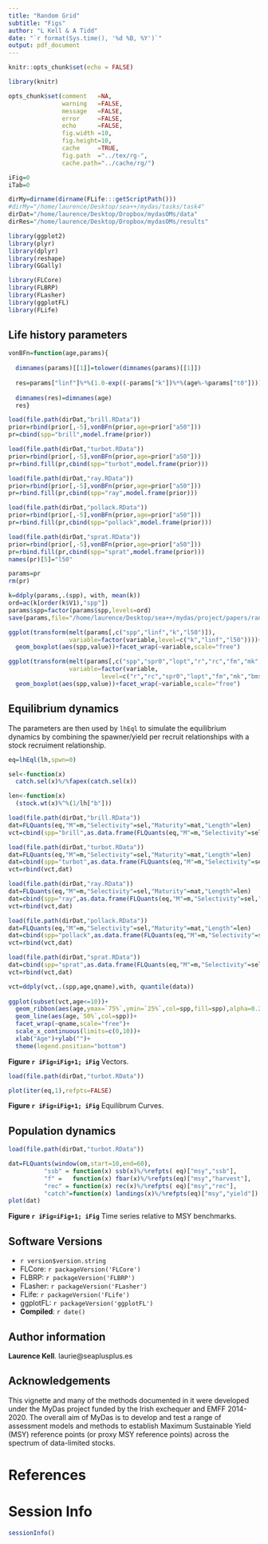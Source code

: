 ```yaml
---
title: "Random Grid"
subtitle: "Figs"
author: "L Kell & A Tidd"
date: "`r format(Sys.time(), '%d %B, %Y')`"
output: pdf_document
---
```


```r
knitr::opts_chunk$set(echo = FALSE)

library(knitr)

opts_chunk$set(comment   =NA, 
               warning   =FALSE, 
               message   =FALSE, 
               error     =FALSE, 
               echo      =FALSE,
               fig.width =10, 
               fig.height=10,
               cache     =TRUE, 
               fig.path  ="../tex/rg-",
               cache.path="../cache/rg/")

iFig=0
iTab=0
```
```r
dirMy=dirname(dirname(FLife:::getScriptPath()))
#dirMy="/home/laurence/Desktop/sea++/mydas/tasks/task4"
dirDat="/home/laurence/Desktop/Dropbox/mydasOMs/data"
dirRes="/home/laurence/Desktop/Dropbox/mydasOMs/results"
```
```r
library(ggplot2)
library(plyr)
library(dplyr)
library(reshape)
library(GGally)

library(FLCore)
library(FLBRP)
library(FLasher)
library(ggplotFL)
library(FLife)
```

## Life history parameters

```r
vonBFn=function(age,params){
  
  dimnames(params)[[1]]=tolower(dimnames(params)[[1]])
  
  res=params["linf"]%*%(1.0-exp((-params["k"])%*%(age%-%params["t0"])))
  
  dimnames(res)=dimnames(age)
  res}

load(file.path(dirDat,"brill.RData"))
prior=rbind(prior[,-5],vonBFn(prior,age=prior["a50"]))
pr=cbind(spp="brill",model.frame(prior))

load(file.path(dirDat,"turbot.RData"))
prior=rbind(prior[,-5],vonBFn(prior,age=prior["a50"]))
pr=rbind.fill(pr,cbind(spp="turbot",model.frame(prior)))

load(file.path(dirDat,"ray.RData"))
prior=rbind(prior[,-5],vonBFn(prior,age=prior["a50"]))
pr=rbind.fill(pr,cbind(spp="ray",model.frame(prior)))

load(file.path(dirDat,"pollack.RData"))
prior=rbind(prior[,-5],vonBFn(prior,age=prior["a50"]))
pr=rbind.fill(pr,cbind(spp="pollack",model.frame(prior)))

load(file.path(dirDat,"sprat.RData"))
prior=rbind(prior[,-5],vonBFn(prior,age=prior["a50"]))
pr=rbind.fill(pr,cbind(spp="sprat",model.frame(prior)))
names(pr)[5]="l50"

params=pr
rm(pr)

k=ddply(params,.(spp), with, mean(k))
ord=ac(k[order(k$V1),"spp"])
params$spp=factor(params$spp,levels=ord)
save(params,file="/home/laurence/Desktop/sea++/mydas/project/papers/randomGrid/data/params.RData")
```


```r
ggplot(transform(melt(params[,c("spp","linf","k","l50")]),
                 variable=factor(variable,level=c("k","linf","l50"))))+
  geom_boxplot(aes(spp,value))+facet_wrap(~variable,scale="free")
```

```r
ggplot(transform(melt(params[,c("spp","spr0","lopt","r","rc","fm","mk","bmsy","fmsy","msy")]),
                 variable=factor(variable,
                          level=c("r","rc","spr0","lopt","fm","mk","bmsy","fmsy","msy"))))+
  geom_boxplot(aes(spp,value))+facet_wrap(~variable,scale="free")
```


## Equilibrium dynamics

The parameters are then used by `lhEql` to simulate the equilibrium dynamics by combining the spawner/yield per recruit relationships with a stock recruiment relationship.

```r
eq=lhEql(lh,spwn=0)
```


```r
sel<-function(x) 
  catch.sel(x)%/%fapex(catch.sel(x))

len<-function(x)
  (stock.wt(x)%^%(1/lh["b"]))

load(file.path(dirDat,"brill.RData"))
dat=FLQuants(eq,"M"=m,"Selectivity"=sel,"Maturity"=mat,"Length"=len)
vct=cbind(spp="brill",as.data.frame(FLQuants(eq,"M"=m,"Selectivity"=sel,"Maturity"=mat,"Length"=len)))

load(file.path(dirDat,"turbot.RData"))
dat=FLQuants(eq,"M"=m,"Selectivity"=sel,"Maturity"=mat,"Length"=len)
dat=cbind(spp="turbot",as.data.frame(FLQuants(eq,"M"=m,"Selectivity"=sel,"Maturity"=mat,"Length"=len)))
vct=rbind(vct,dat)

load(file.path(dirDat,"ray.RData"))
dat=FLQuants(eq,"M"=m,"Selectivity"=sel,"Maturity"=mat,"Length"=len)
dat=cbind(spp="ray",as.data.frame(FLQuants(eq,"M"=m,"Selectivity"=sel,"Maturity"=mat,"Length"=len)))
vct=rbind(vct,dat)

load(file.path(dirDat,"pollack.RData"))
dat=FLQuants(eq,"M"=m,"Selectivity"=sel,"Maturity"=mat,"Length"=len)
dat=cbind(spp="pollack",as.data.frame(FLQuants(eq,"M"=m,"Selectivity"=sel,"Maturity"=mat,"Length"=len)))
vct=rbind(vct,dat)

load(file.path(dirDat,"sprat.RData"))
dat=cbind(spp="sprat",as.data.frame(FLQuants(eq,"M"=m,"Selectivity"=sel,"Maturity"=mat,"Length"=len)))
vct=rbind(vct,dat)

vct=ddply(vct,.(spp,age,qname),with, quantile(data))
     
ggplot(subset(vct,age<=10))+
  geom_ribbon(aes(age,ymax=`75%`,ymin=`25%`,col=spp,fill=spp),alpha=0.2)+
  geom_line(aes(age,`50%`,col=spp))+
  facet_wrap(~qname,scale="free")+
  scale_x_continuous(limits=c(0,10))+
  xlab("Age")+ylab("")+
  theme(legend.position="bottom")
```

**Figure `r iFig=iFig+1; iFig`** Vectors.


```r
load(file.path(dirDat,"turbot.RData"))

plot(iter(eq,1),refpts=FALSE)  
```

**Figure `r iFig=iFig+1; iFig`** Equilibrum Curves.

## Population dynamics

```r
load(file.path(dirDat,"turbot.RData"))

dat=FLQuants(window(om,start=10,end=60), 
          "ssb" = function(x) ssb(x)%/%refpts( eq)["msy","ssb"], 
          "f" =   function(x) fbar(x)%/%refpts(eq)["msy","harvest"], 
          "rec" = function(x) rec(x)%/%refpts( eq)["msy","rec"], 
          "catch"=function(x) landings(x)%/%refpts(eq)["msy","yield"])
plot(dat)
```

**Figure `r iFig=iFig+1; iFig`** Time series relative to MSY benchmarks.

\newpage
## Software Versions

* `r version$version.string`
* FLCore:    `r packageVersion('FLCore')`
* FLBRP:     `r packageVersion('FLBRP')`
* FLasher:   `r packageVersion('FLasher')`
* FLife:     `r packageVersion('FLife')`
* ggplotFL:  `r packageVersion('ggplotFL')`
* **Compiled**: `r date()`

## Author information

**Laurence Kell**. laurie@seaplusplus.es

## Acknowledgements

This vignette and many of the methods documented in it were developed under the MyDas project funded by the Irish exchequer and EMFF 2014-2020. The overall aim of MyDas is to develop and test a range of assessment models and methods to establish Maximum Sustainable Yield (MSY) reference points (or proxy MSY reference points) across the spectrum of data-limited stocks.

# References {#References}

\newpage
# Session Info

```r
sessionInfo()
```


